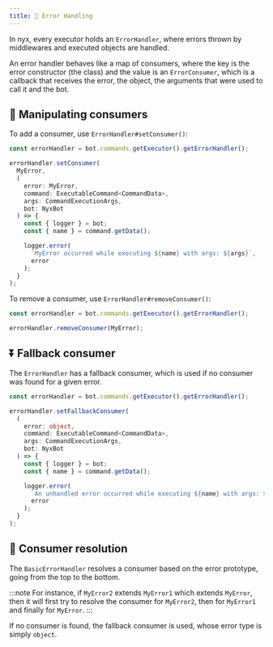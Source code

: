 ```yaml
---
title: 💫 Error Handling
---
```


In nyx, every executor holds an `ErrorHandler`, where errors thrown by middlewares and executed objects are handled.

An error handler behaves like a map of consumers, where the key is the error constructor (the class) and the value is an
`ErrorConsumer`, which is a callback that receives the error, the object, the arguments that were used to call it
and the bot.

## 🔨 Manipulating consumers

To add a consumer, use `ErrorHandler#setConsumer()`:

```ts
const errorHandler = bot.commands.getExecutor().getErrorHandler();

errorHandler.setConsumer(
  MyError,
  (
    error: MyError,
    command: ExecutableCommand<CommandData>,
    args: CommandExecutionArgs,
    bot: NyxBot
  ) => {
    const { logger } = bot;
    const { name } = command.getData();

    logger.error(
      `MyError occurred while executing ${name} with args: ${args}`,
      error
    );
  }
);
```

To remove a consumer, use `ErrorHandler#removeConsumer()`:

```ts
const errorHandler = bot.commands.getExecutor().getErrorHandler();

errorHandler.removeConsumer(MyError);
```

## ⏬ Fallback consumer

The `ErrorHandler` has a fallback consumer, which is used if no consumer was found for a given error.

```ts
const errorHandler = bot.commands.getExecutor().getErrorHandler();

errorHandler.setFallbackConsumer(
  (
    error: object,
    command: ExecutableCommand<CommandData>,
    args: CommandExecutionArgs,
    bot: NyxBot
  ) => {
    const { logger } = bot;
    const { name } = command.getData();

    logger.error(
      `An unhandled error occurred while executing ${name} with args: ${args}`,
      error
    );
  }
);
```

## 🔎 Consumer resolution

The `BasicErrorHandler` resolves a consumer based on the error prototype, going from the top to the bottom.

:::note
For instance, if `MyError2` extends `MyError1` which extends `MyError`, then it will first try to resolve the consumer
for `MyError2`, then for `MyError1` and finally for `MyError`.
:::

If no consumer is found, the fallback consumer is used, whose error type is simply `object`.
